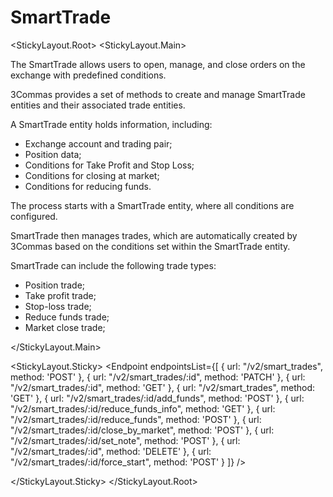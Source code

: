 
# SmartTrade

<StickyLayout.Root>
<StickyLayout.Main>

The SmartTrade allows users to open, manage, and close orders on the exchange with predefined conditions.

3Commas provides a set of methods to create and manage SmartTrade entities and their associated trade entities.

A SmartTrade entity holds information, including:

  * Exchange account and trading pair;
  * Position data;
  * Conditions for Take Profit and Stop Loss;
  * Conditions for closing at market;
  * Conditions for reducing funds.

The process starts with a SmartTrade entity, where all conditions are configured.

SmartTrade then manages trades, which are automatically created by 3Commas based on the conditions set within the SmartTrade entity.

SmartTrade can include the following trade types:

 * Position trade;
 * Take profit trade; 
 * Stop-loss trade; 
 * Reduce funds trade; 
 * Market close trade; 

 </StickyLayout.Main>

<StickyLayout.Sticky>
<Endpoint
  endpointsList={[
    {
      url: "/v2/smart_trades",
      method: 'POST'
    },
    {
      url: "/v2/smart_trades/:id",
      method: 'PATCH'
    },
    {
      url: "/v2/smart_trades/:id",
      method: 'GET'
    },
    {
      url: "/v2/smart_trades",
      method: 'GET'
    },
    {
      url: "/v2/smart_trades/:id/add_funds",
      method: 'POST'
    },
    {
      url: "/v2/smart_trades/:id/reduce_funds_info",
      method: 'GET'
    }, 
    {
      url: "/v2/smart_trades/:id/reduce_funds",
      method: 'POST'
    },
    {
      url: "/v2/smart_trades/:id/close_by_market",
      method: 'POST'
    },
    {
      url: "/v2/smart_trades/:id/set_note",
      method: 'POST'
    },
    {
      url: "/v2/smart_trades/:id",
      method: 'DELETE'
    },
    {
      url: "/v2/smart_trades/:id/force_start",
      method: 'POST'
    }
  ]}
/>

</StickyLayout.Sticky>
</StickyLayout.Root>


